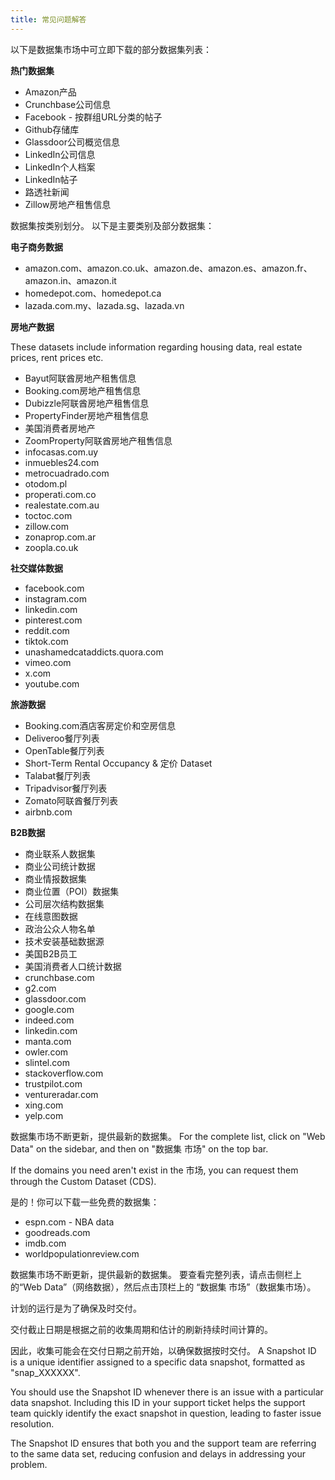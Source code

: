 ```yaml
---
title: 常见问题解答
---
```


<AccordionGroup>
<Accordion title="数据集市场上有哪些可用的数据集？">

以下是数据集市场中可立即下载的部分数据集列表：

**热门数据集**

- Amazon产品
- Crunchbase公司信息
- Facebook - 按群组URL分类的帖子
- Github存储库
- Glassdoor公司概览信息
- LinkedIn公司信息
- LinkedIn个人档案
- LinkedIn帖子
- 路透社新闻
- Zillow房地产租售信息

数据集按类别划分。 以下是主要类别及部分数据集：

**电子商务数据**
- amazon.com、amazon.co.uk、amazon.de、amazon.es、amazon.fr、amazon.in、amazon.it 
- homedepot.com、homedepot.ca
- lazada.com.my、lazada.sg、lazada.vn

**房地产数据**

These datasets include information regarding housing data, real estate prices, rent prices etc.

- Bayut阿联酋房地产租售信息
- Booking.com房地产租售信息
- Dubizzle阿联酋房地产租售信息
- PropertyFinder房地产租售信息
- 美国消费者房地产
- ZoomProperty阿联酋房地产租售信息
- infocasas.com.uy
- inmuebles24.com
- metrocuadrado.com
- otodom.pl
- properati.com.co
- realestate.com.au
- toctoc.com
- zillow.com
- zonaprop.com.ar
- zoopla.co.uk


**社交媒体数据**
- facebook.com
- instagram.com
- linkedin.com
- pinterest.com
- reddit.com
- tiktok.com
- unashamedcataddicts.quora.com
- vimeo.com
- x.com
- youtube.com

**旅游数据**
- Booking.com酒店客房定价和空房信息
- Deliveroo餐厅列表
- OpenTable餐厅列表
- Short-Term Rental Occupancy & 定价 Dataset
- Talabat餐厅列表
- Tripadvisor餐厅列表
- Zomato阿联酋餐厅列表
- airbnb.com

**B2B数据**
- 商业联系人数据集
- 商业公司统计数据
- 商业情报数据集
- 商业位置（POI）数据集
- 公司层次结构数据集
- 在线意图数据
- 政治公众人物名单
- 技术安装基础数据源
- 美国B2B员工
- 美国消费者人口统计数据
- crunchbase.com
- g2.com
- glassdoor.com
- google.com
- indeed.com
- linkedin.com
- manta.com
- owler.com
- slintel.com
- stackoverflow.com
- trustpilot.com
- ventureradar.com
- xing.com
- yelp.com

数据集市场不断更新，提供最新的数据集。 For the complete list, click on "Web Data" on the sidebar, and then on "数据集 市场" on the top bar.

If the domains you need aren't exist in the 市场, you can request them through the Custom Dataset (CDS).

</Accordion>
<Accordion title="你们提供免费数据集吗？">

是的！你可以下载一些免费的数据集：
- espn.com - NBA data
- goodreads.com
- imdb.com
- worldpopulationreview.com

数据集市场不断更新，提供最新的数据集。 要查看完整列表，请点击侧栏上的“Web Data”（网络数据），然后点击顶栏上的 “数据集 市场”（数据集市场）。

</Accordion>
<Accordion title="为什么市场数据集中的时间戳与交付日期不同？">
计划的运行是为了确保及时交付。

交付截止日期是根据之前的收集周期和估计的刷新持续时间计算的。

因此，收集可能会在交付日期之前开始，以确保数据按时交付。
</Accordion>
<Accordion title="What do I do with the Snapshot ID?">
A Snapshot ID is a unique identifier assigned to a specific data snapshot, formatted as "snap_XXXXXX". 

You should use the Snapshot ID whenever there is an issue with a particular data snapshot. Including this ID in your support ticket helps the support team quickly identify the exact snapshot in question, leading to faster issue resolution.

The Snapshot ID ensures that both you and the support team are referring to the same data set, reducing confusion and delays in addressing your problem.
</Accordion>

</AccordionGroup>

